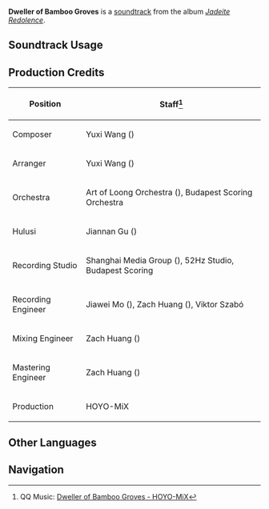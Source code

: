 {{Soundtrack Infobox
|image          = Jadeite Redolence.png
|album          = Jadeite Redolence
|disc           = 1
|number         = 20
|featured       =
|featured2      =
|featured3      =
|featured_disc  =
|featured_disc2 =
|featured_disc3 =
|youtube_id     = FSj41JJigE4
|spotify_id     = 5Lwzv2oJRyPdwDPTRdXG8O
|previous       = A Mild Tale Untold
|next           = Herb Gatherer's Dream
}}
'''Dweller of Bamboo Groves''' is a [[soundtrack]] from the album ''[[Jadeite Redolence]]''.

==Soundtrack Usage==
{{Soundtrack Usage
|location = Chenyu Vale//night
}}
<!--
==Other Arrangements==
{{Files by Category Gallery|Media Using an Unreleased Arrangement of {{subst:#titleparts:{{subst:PAGENAME}}}} Soundtrack}}
-->
==Production Credits==
{| class="wikitable sortable"
|-
! Position
! Staff<ref>QQ Music: [https://y.qq.com/n/ryqq/songDetail/002ik9Ej2wG0hS {{zh|竹林溪涧}} Dweller of Bamboo Groves - HOYO-MiX]</ref>
|-
! Composer
| Yuxi Wang ({{zh|王予曦}})
|-
! Arranger
| Yuxi Wang ({{zh|王予曦}})
|-
! Orchestra
| Art of Loong Orchestra ({{zh|龙之艺交响乐团}}), Budapest Scoring Orchestra
|-
! Hulusi
| Jiannan Gu ({{zh|顾剑楠}})
|-
! Recording Studio
| Shanghai Media Group ({{zh|上海广播大厦}}), 52Hz Studio, Budapest Scoring
|-
! Recording Engineer
| Jiawei Mo ({{zh|莫家伟}}), Zach Huang ({{zh|黄巍}}), Viktor Szabó
|-
! Mixing Engineer
| Zach Huang ({{zh|黄巍}})
|-
! Mastering Engineer
| Zach Huang ({{zh|黄巍}})
|-
! Production
| HOYO-MiX
|}
<!--
==Trivia==
-->
==Other Languages==
{{Other Languages|default_hidden=1
|en       = Dweller of Bamboo Groves
|zhs      = 竹林溪涧
|zhs_rm   = Zhúlín Xījiàn
|zht      = 竹林溪澗
|zht_rm   = Zhúlín Xījiàn
|zh_tl    = 
|ja       = 竹林と渓谷
|ja_rm    = Chikurin to Keikoku
|ja_tl    = 
}}
<!--
==References==
{{Reflist}}
-->

==Navigation==
{{Soundtrack Navbox|Jadeite Redolence}}